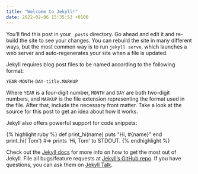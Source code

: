 ```yaml
---
title: "Welcome to Jekyll!"
date: 2022-02-06 15:35:53 +0100
---
```


You’ll find this post in your `_posts` directory. Go ahead and edit it and re-build the site to see your changes. You can rebuild the site in many different ways, but the most common way is to run `jekyll serve`, which launches a web server and auto-regenerates your site when a file is updated.

Jekyll requires blog post files to be named according to the following format:

`YEAR-MONTH-DAY-title.MARKUP`

Where `YEAR` is a four-digit number, `MONTH` and `DAY` are both two-digit numbers, and `MARKUP` is the file extension representing the format used in the file. After that, include the necessary front matter. Take a look at the source for this post to get an idea about how it works.

Jekyll also offers powerful support for code snippets:

{% highlight ruby %}
def print_hi(name)
puts "Hi, #{name}"
end
print_hi('Tom')
#=> prints 'Hi, Tom' to STDOUT.
{% endhighlight %}

Check out the [Jekyll docs][jekyll-docs] for more info on how to get the most out of Jekyll. File all bugs/feature requests at [Jekyll’s GitHub repo][jekyll-gh]. If you have questions, you can ask them on [Jekyll Talk][jekyll-talk].

[jekyll-docs]: https://jekyllrb.com/docs/home
[jekyll-gh]: https://github.com/jekyll/jekyll
[jekyll-talk]: https://talk.jekyllrb.com/
